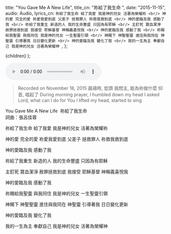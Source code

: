 
  title: "​You Gave Me A New Life",
  title_cn: "祢給了我生命  ",
  date: "2015-11-15",
  audio: Audio,
  lyrics_cn: `祢給了我生命
給了我愛
我是神的兒女
活著為榮耀祢
<br/>
神的愛
完全的愛
祢愛我愛到底
父差子
拯救罪人
祢救我救到底
<br/>
神的愛臨及我
感動了我
<br/>
祢給了我重生
新造的人
我的生命豐盛
只因為有耶穌
<br/>
主釘死
寶血潔淨
赦罪拯救到底
我接受
耶穌基督
神稱義喜悅我
<br/>
神的愛臨及我
感動了我
<br/>
祢賜給我聖靈
與我同住
我是神的兒女
一生聖靈引領
<br/>
神賜下
神聖聖靈
進住與我同在
神聖靈
引導著我
日日變化更新
<br/>
神的愛臨及我
變化了我
<br/>
我的一生為主
奉獻自己
我是神的兒女
活著為榮耀神
`,
};

  <MDXWrapper meta={meta}>{children}</MDXWrapper>
);

<audio controls src={Audio}></audio>

> Recorded on November 18, 2015
> 晨禱時, 低頭
> 我問主, 能為祢做什麼
> 仰首, 唱起了
> During morning prayer, I humbled down my head
> I asked Lord, what can I do for You
> I lifted my head, started to sing

You Gave Me A New Life
​ 祢給了我生命  
詞曲：張呂佳蓉

祢給了我生命
給了我愛
我是神的兒女
活著為榮耀祢

神的愛
完全的愛
祢愛我愛到底
父差子
拯救罪人
祢救我救到底

神的愛臨及我
感動了我

祢給了我重生
新造的人
我的生命豐盛
只因為有耶穌

主釘死
寶血潔淨
赦罪拯救到底
我接受
耶穌基督
神稱義喜悅我

神的愛臨及我
感動了我

祢賜給我聖靈
與我同住
我是神的兒女
一生聖靈引領

神賜下
神聖聖靈
進住與我同在
神聖靈
引導著我
日日變化更新

神的愛臨及我
變化了我

我的一生為主
奉獻自己
我是神的兒女
活著為榮耀神

<div style="display: flex; justify-content: space-between; align-items: center;">
<p>


見證主耶穌奇異恩典：

如果你不試, 你怎麼知道不可能？
If you don't try, how do you know it's impossible?

2009 年, 三月 5 號, 我試了, 不可能的事發生了.
On March 5, 2009, I tried, and impossible thing happened.

我呼求主耶穌基督的名.
I called unto the name of the Lord Jesus Christ.
我哭著向祂求,
I cried to Him and begged Him,
求主幫助我戒菸,
Lord, please help me to quit smoking.
祂為我做到了.
He did it for me.
忽然,
Suddenly,
一眨眼瞬間，
in the blink of an eye,
一股暖流穿過我,
a warmth flowed through me,
我得到了全然的醫治.
I was completed healed,
就像從未抽過菸的人.
and like I was never smoked before,
潔淨了,
cleaned,
康復了.
restored.

奇異恩典！
Amazing grace！
你相信嗎？
Do you believe?

神是愛.
God is love.
這世上沒有任何可以替代神的愛, 在主基督耶穌的恩典中表明了.
In this world, there is no replacement of God's love expressed through the grace of our Lord Christ Jesus.

耶穌救了我,
Jesus saved me,
只因為我相信祂,
simply because I believe Him.
我相信耶穌是神的兒子.
I believe Jesus is the Son of God.
為了我們的罪,
For our sin,
祂來了.
He came.
為了愛,
Because of love,
祂拯救了我.
He saved me.
祂也愛你,
He loves you too.

神愛世人, 甚至將祂的獨生子賜給他們, 叫一切信他的, 不至滅亡, 反得永生. 約翰福音 3:16
For God so loved the world that he gave his only begotten Son, that whosoever believes in him should not perish, but have everlasting life. John3:16
我二十幾年深度菸害的枷鎖,
My over twenty years of deep smoking boundage,
完全斷絕就憑著一個全然相信耶穌基督的禱告.
was cut off completely, only through a faithful prayer, in the name of the Lord Jesus Christ.

這不是只是一個故事.
This is not just a story.
這是我親身經歷神的愛.
This is my true encountering of the love of God.
請幫助你身邊心愛的家人, 朋友, 若是他們正受到菸害的枷鎖捆綁中.
Please help your beloved family members, and friends if they are under the boundage of smoking addiction.
告訴他們耶穌基督,
Tell them about Jesus Christ,
和告訴他們發生在我身上的奇異恩典.
and tell them the amazing grace happened to me.

奇異恩典也將發生在他們身上,
Amazing grace will also happen to them,

只要相信.
Only believe.

​The grace of our Lord Jesus Christ be with you.
願主耶穌基督的恩常與你同在。

</p>
<p>


奇異恩典耶穌救了我, 續#2
一呼氣一吸氣, 這呼吸是代表我活著。 然而直到耶穌救了我, 戒煙後，每一吸氣， 呼氣才有了真正的自由。而且我終於在每一個呼吸中意識到是主耶穌基督的恩典。呼吸不再是理所當然的生命運作，這是奇異恩典運行在我身體上，神的愛的彰顯。我珍惜生命的氣息。
我被煙癮勒住，二十多年, 我曾是一個被煙折磨的重度病患。生過重病的人，真正知道病情愈來愈嚴重的痛苦。早上起床第一件事抽煙，開車抽煙，講電話抽煙，飯前飯後，睡前一定也抽煙，反正只要是醒著的一整天的作息中就是一根煙接一根煙。甚至於感冒，喉嚨發炎，吃消炎藥，還是一根接一根煙。
我以爲我有權利抽煙，藉口！因為懷孕不抽（其實是神可憐我的孩子們所以身體反應對煙味產生強烈排斥，噁心，孩子滿月不到, 煙就又上手了），不在孩子們面前抽，不在人前抽，所以我總是忙碌在我的工作房內空間，因為就是方便抽煙。即使抽煙非常不方便，到處禁煙，滿身臭味加香水，牙齒黑黃，臉色焦黄憔悴，只能用愈來愈濃的粉妝遮蓋出門。就算面對鏡子中真實的自我面孔，還是欺騙自己不要面對鏡子中那令自己愈來愈害怕的煙鬼模樣。
有，我有害怕過。因為孩子們年紀很小，我能陪他們長大嗎？我被煙鬼一口一口吃掉的生命剩下多久？我將來衰殘，滿身是病的身體會不會成了家人及孩子們的沈重擔子。
雖然我害怕過，但是煙癮纏著我，我可以一根接一根每天重複著同樣的身體摧毀，不僅我身體免疫系統愈來愈差，我的內心也愈來愈恨自己的無能力戰勝抽煙日日的折磨，只是仍然表現得毫不在乎。
所有抽煙的人都知道煙害，但是並没有因為可怕的醫學證明就能令抽煙的人因此停止再點下一根煙。所有抽煙的人內心都有一個誠實但不可觸摸之處，就是我想戒煙但是做不到。
可能有些人憑著決心毅力，戒煙了。可能有些人憑著藥物幫助，戒煙了。但是我怎麼都做不到? 似乎那些都是美好激勵人的故事。我反而愈試要戒煙，抽得反而更多了。然後接著酒也來了，常常傍晚就開始喝紅酒, 又煙又酒的日子，就這樣拖著疲憊不堪的身體，壓力愈來愈大，脾氣易怒, 緊張。早晨宿醉頭痛，吃 Advil 頭痛藥，煙點了，又是一根接一根過一天。
日子一天天過，二十幾年的煙癮糾纏, 直到有一天，有一位愛主的姊妹在婆婆安息後，來電話問候我們，她提出邀請陪伴我在電話中定期一起讀聖經。相約每週五打電話給我。
週一的那通電話掛了後，我一直在想，她說要陪我電話中一起讀聖經這件事。
週二，想了又想，聖經, 是我一輩子都沒有想過會讀懂的一本神聖的書。
週三，想了又想，聖經，是我多麼嚮往卻又無法進入的一本神聖的書。我配嗎？
週四，想到我已渾身不對，心，七上八下，明天她就要打電話來了。
我真的無法再掩飾自己，以光鮮亮麗的外表示人，裏面包著見不得人的祕密。我無法，再也受不了自己的愚昩，以為這樣可以一直過去。以為我可以自義的包裝自己，沒有人需要發現，至少孩子朋友們的家長, 我生意上的客戶，朋友堆中，鮮少有人知道，幾乎沒有人知道我是一個抽煙極重的女人。然而這絶對不是人前的認知認可而以，我是帶著自己也受傷的心，因為從小就傷愛我父母的心，傷愛我的哥哥和妹妹的心，當了媽媽後傷兩個愛我的孩子們的心，因為他們所愛的人抽煙傷身。而我所愛的他們傷心更令我傷心害怕面對。即使我的丈夫也抽煙, 不在意，但是我良心責備自己是逃避不了的。
週四，我再也受不了了，
終於我願意謙卑下來，承認自己的軟弱及痛苦，看見自己的罪，向主認罪悔改，哭求幫助，而當我被主耶穌醫治釋放的那一瞬間，我並不知道發生了什麼事，只是身體一陣溫暖流過很安慰，滿臉是涙，鼻涕，我只覺得我似乎是一個從未抽過煙的人。洗了臉，看時間是小孩放學了，趕緊出門接小孩。開車時, 我例行的公式就是窗打開，點煙，開車，但是, 那天，禱告後，我完全忘了煙這回事，似乎抽煙這件事和我一點關係都沒有，身體一點都沒有戒煙的任何反應，只是, 我心出奇的平靜。
週五，姊妹照約定的時間來電，帶領我開始讀聖經。我一開始出聲唸出聖經中的話, 每個字尤如生命的糧食，生命的泉源, 我發現自己尤如爬行在荒莫飢渴的人，得到飽足，解了我的乾渴。
從此以後，不僅僅煙戒了，酒也再不是我的麻醉安慰。我的生命在主裏, 每一天開始了奇妙的變化。
我發現我這樣的罪人，神竟然如此愛我，我接受了，相信了耶穌基督是神的兒子，我的生命就連於這永恆的，神聖的生命。這是何等大的福音，而且耶穌基督釋放醫治了我，這麼浩大的奇異恩典竟然臨及了我，只因為我相信。
我的每一個呼吸，都是對主的讚美和敬拜。內心深處對主的感謝無字句足以形容。
我的生命氣息是天父賜予我的，我的重生是耶穌基督救了我。我毫無保留，赤裸裸的把我的過去坦誠表白，因為我願意見證神的愛和耶穌基督的恩典如何將我死寂枯萎的生命，重生，復甦。希望將發生在我身上的奇異恩典分享给我親愛的家人，朋友，及所有尋找神，尋求真理的人.
耶 穌 說 我 就 是 道 路 、 真 理 、 生 命 ； 若 不 藉 著 我 ， 沒 有 人 能 到 父 那 裡 去 。 約翰福音 14:6
你 們 祈 求 ， 就 給 你 們 ； 尋 找 ， 就 尋 見 ； 叩 門 ， 就 給 你 們 開 門 。 因 為 凡 祈 求 的 ， 就 得 著 ； 尋 找 的 ， 就 尋 見 ； 叩 門 的 ， 就 給 他 開 門 。 馬太福音 7:7-8
謝謝主，也謝謝每一位愛主的弟兄姊妹。因為耶穌所以愛主的姊妹打了一通安慰的電話給我開始了我和主奇妙的連結，因為耶穌，所以我寫下了這樣奇妙的經歷，希望每一位也因為耶穌，生命開始有奇妙的改變。

</p>
</div>


奇異恩典耶穌救了我，續#3
Dear Jenny,
這一陣子我回想我們兩從認識至今，
您相信嗎? 應該有 11 年了。
兩個認識 11 年卻從來沒有見過面的人，
因著主耶穌，我們竟又再次相遇。
相當感謝您與我分享這份奇妙卻又恩典滿滿的經歷，
首先我不由得要佩服您的勇氣。
當一個人願意卸下面具，
坦誠分享內心深處，
我絕對相信這不是來自於人，
而是神的靈在裡頭運行；
也唯有被神觸摸過的生命，
才能改變翻轉。
仔細閱讀着您的分享，
那份曾經的害怕，
更因自己無法自拔的習慣而更加的沮喪，
那幾年您內心裡的煎熬，
我想應該是相當痛苦萬分的。
我的姐妹，Jenny,
我深信您是被神的愛所觸摸的人，
也唯有神的愛才能帶來醫治與釋放；
神的靈在哪裡，
哪裡就得自由。
我也禱告我們的神，
讓您的見證，
成為一個祝福的管道，
吸引更多流離失散的羊，
能早日回到主耶穌這位好牧人的懷抱中。
Love you,
Anna
Dear Anna,
非常感謝主耶穌經由姊妹給我這些鼓勵的話。是啊！我們從未曾見過面卻彼此都因為耶穌所以相知相惜。願愛主的人如日頭出現，光輝烈烈。
I love you, too.
In Christ,
Jenny
這是一封今天收到的 email, 謝謝 Anna 姊妹願意讓我 post 在 FB 與大家分享。我心充滿溫暖，因為在基督裏滿溢了愛與鼓勵。謝謝許多姊妹今早 text 給予我鼓勵的話，也有許多許久未見的親人，朋友在 FB 與我數年後重逢, 支持我。更謝謝願意已經把耶穌基督的恩典見證分享 share 出去的你們。願主耶穌基督的恩典與你們眾人同在。
奇異恩典耶穌救了我，續#4
Dear Jenny
謝謝妳的生命故事分享，非常感動～
感動妳內心深處得到真自由的呼吸
感動妳真實面對人生的勇敢與勇氣
早上與晨興同伴正好讀到林後 13:7-主的靈在那裏，那裡就得以自由！
也正好姊妹交通兒子氣喘體質抽菸造成身體傷害之苦，同時也有姊妹需要戒菸的幫助，於是我將妳的分享連結傳給她，但因著不是好友無法讀取。在此想徵求妳的同意，我可以轉貼複製給我的晨興同伴嗎？
再次感謝您，感謝主！
施陳之言姊妹
感謝主！當然好！謝謝您的鼓勵。我祈禱主，只要能幫助一個人，我都願意將主耶穌救了我的見證完全坦誠傳出去。希望我領受到基督耶穌的恩典的見證分享能幫助在煙癮下掙扎，受折磨的人，更願他們的家人讀了也能明白受煙癮捆綁的痛苦，心理受到安慰。每一個人都需要耶穌。
感謝主！也感謝姊妹願意分享給需要的人！讚美主！所有的榮耀都歸於神！
主內平安
Jenny Lu
張呂佳蓉姊妹
感謝主，我親愛的姊妹，我們都因為主的愛拯救了我們，為我們受死親自擔當我們的罪，這是何等恩典！
我們認識了並領受了這恩典，我們也要傳揚這恩典為福音，我們ㄧ同奔跑這屬天的賽程！感謝主！
Cheyenne Chen
施陳之言
Jenny:
Amen.
我可以分享您的 text message post 在 FB 嗎？我需要您的同意才能 post. 感謝主！
Cheyenne:  
非常樂意，感謝主!
Jenny:
哈利路亞！
感謝主！為著基督的身體感謝主！
Cheyenne:
感謝讚美主！
Jenny:
Amen.
March 11, 2015
主今天又送給了我一個喜悅的訊息，我願與大家能一齊分享這喜悅。一位來自臺灣的主內姊妹，我們沒有見過面，也不認識，我加入了她的 FB 因為之前看過她分享一個非常令我感動的 video, 兩位雖然已經白髮蒼蒼的母親們，唱著詩歌，好喜樂，我那時寫了：當我白髮蒼蒼時，我也仍要大聲歌唱頌讚主，求主天天扶持我，給我力量保守我，使我一生走窄路，使主心滿意足！謝謝姊妹的分享，這 video, 我常常回去看呢！
只因為彼此都有一顆愛主的心，所以都顧念主的事。我們因為相信，接受了耶穌基督，就連於基督。在基督裏，我們是一個身體，耶穌基督是頭，每一個信入耶穌基督的基督徒都是基督身體的肢體，不論身處何處遙遠相距，在基督裏，我們是一個身體。這是一個奧秘。是溫暖的奧秘, 在神的愛中每一個愛主的基督徒所心中珍貴愛惜的，因為這基督的身體乃是耶穌基督的寶血重價贖回的。我們藉著神的愛子，耶穌基督的血，得蒙救贖，過犯得以赦免，乃是照主豐富的恩典啊！
我多麼希望正在讀這篇文章的你，能夠同享耶穌基督的恩典。
最後，我以使徒保羅的禱告為禱告，在天上的父面前同屈膝：
懇求父神按著父神豐富的榮耀，藉著神的靈，叫我們心裏的力量剛強起來。使基督因我們的信，住在我們心裏，叫我們的愛心，有根有基，能以和眾聖徒一同明白基督的愛，是何等長闊高深，並知道這愛是過於人所能測度的，便叫神一切所充滿的，充滿了我們。 神能照著運行在我們心裏的大力，充充足足的成就一切超過我們所求所想的. 但願父在教會中，並在基督耶穌裏，得著榮耀，直到世世代代，永永遠遠，
奉主耶穌基督的聖名求，
阿們。
以弗所書 3:16-21
奇異恩典耶穌救了我，續#5
November 26, 2015 Thanksgiving Day 感恩節
​ 在感恩的日子，我數算每一個神在我身上刻印上的恩典痕跡。祂的愛，我數也數不完，說也說不盡。
感謝主！讚美主！榮耀主！
